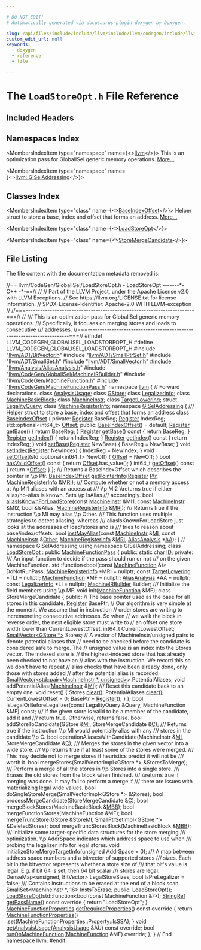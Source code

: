 ```yaml
---

# DO NOT EDIT!
# Automatically generated via docusaurus-plugin-doxygen by Doxygen.

slug: /api/files/include/include/llvm/include/llvm/codegen/include/llvm/codegen/globalisel/loadstoreopt-h
custom_edit_url: null
keywords:
  - doxygen
  - reference
  - file

---
```





# The `LoadStoreOpt.h` File Reference

<DoxygenPage pluginConfig={pluginConfig}>



## Included Headers

<IncludesList>
<IncludesListItem
  filePath="llvm/ADT/BitVector.h"
  permalink="/docs/api/files/include/include/llvm/include/llvm/adt/bitvector-h"
  isLocal="true" />
<IncludesListItem
  filePath="llvm/ADT/SmallPtrSet.h"
  permalink="/docs/api/files/include/include/llvm/include/llvm/adt/smallptrset-h"
  isLocal="true" />
<IncludesListItem
  filePath="llvm/ADT/SmallSet.h"
  permalink="/docs/api/files/include/include/llvm/include/llvm/adt/smallset-h"
  isLocal="true" />
<IncludesListItem
  filePath="llvm/ADT/SmallVector.h"
  permalink="/docs/api/files/include/include/llvm/include/llvm/adt/smallvector-h"
  isLocal="true" />
<IncludesListItem
  filePath="llvm/Analysis/AliasAnalysis.h"
  permalink="/docs/api/files/include/include/llvm/include/llvm/analysis/aliasanalysis-h"
  isLocal="true" />
<IncludesListItem
  filePath="llvm/CodeGen/GlobalISel/MachineIRBuilder.h"
  permalink="/docs/api/files/include/include/llvm/include/llvm/codegen/include/llvm/codegen/globalisel/machineirbuilder-h"
  isLocal="true" />
<IncludesListItem
  filePath="llvm/CodeGen/MachineFunction.h"
  permalink="/docs/api/files/include/include/llvm/include/llvm/codegen/machinefunction-h"
  isLocal="true" />
<IncludesListItem
  filePath="llvm/CodeGen/MachineFunctionPass.h"
  permalink="/docs/api/files/include/include/llvm/include/llvm/codegen/machinefunctionpass-h"
  isLocal="true" />
</IncludesList>

## Namespaces Index

<MembersIndex>

<MembersIndexItem
  type="namespace"
  name={<><a href="/docs/api/namespaces/llvm">llvm</a></>}>
This is an optimization pass for GlobalISel generic memory operations. <a href="/docs/api/namespaces/llvm/#details">More...</a>
</MembersIndexItem>

<MembersIndexItem
  type="namespace"
  name={<><a href="/docs/api/namespaces/llvm/giseladdressing">llvm::GISelAddressing</a></>}>
</MembersIndexItem>

</MembersIndex>

## Classes Index

<MembersIndex>

<MembersIndexItem
  type="class"
  name={<><a href="/docs/api/classes/llvm/giseladdressing/baseindexoffset">BaseIndexOffset</a></>}>
Helper struct to store a base, index and offset that forms an address. <a href="/docs/api/classes/llvm/giseladdressing/baseindexoffset/#details">More...</a>
</MembersIndexItem>

<MembersIndexItem
  type="class"
  name={<><a href="/docs/api/classes/llvm/loadstoreopt">LoadStoreOpt</a></>}>
</MembersIndexItem>

<MembersIndexItem
  type="class"
  name={<><a href="/docs/api/classes/llvm/loadstoreopt/storemergecandidate">StoreMergeCandidate</a></>}>
</MembersIndexItem>

</MembersIndex>


## File Listing

The file content with the documentation metadata removed is:

<ProgramListing>

<Link id="l00001" /><CodeLine lineNumber="1"><Highlight kind="comment">//== llvm/CodeGen/GlobalISel/LoadStoreOpt.h - LoadStoreOpt -------&#42;- C++ -&#42;-==//</Highlight><Highlight kind="normal"></Highlight></CodeLine>
<Link id="l00002" /><CodeLine lineNumber="2"><Highlight kind="normal"></Highlight><Highlight kind="comment">//</Highlight><Highlight kind="normal"></Highlight></CodeLine>
<Link id="l00003" /><CodeLine lineNumber="3"><Highlight kind="normal"></Highlight><Highlight kind="comment">// Part of the LLVM Project, under the Apache License v2.0 with LLVM Exceptions.</Highlight><Highlight kind="normal"></Highlight></CodeLine>
<Link id="l00004" /><CodeLine lineNumber="4"><Highlight kind="normal"></Highlight><Highlight kind="comment">// See https://llvm.org/LICENSE.txt for license information.</Highlight><Highlight kind="normal"></Highlight></CodeLine>
<Link id="l00005" /><CodeLine lineNumber="5"><Highlight kind="normal"></Highlight><Highlight kind="comment">// SPDX-License-Identifier: Apache-2.0 WITH LLVM-exception</Highlight><Highlight kind="normal"></Highlight></CodeLine>
<Link id="l00006" /><CodeLine lineNumber="6"><Highlight kind="normal"></Highlight><Highlight kind="comment">//</Highlight><Highlight kind="normal"></Highlight></CodeLine>
<Link id="l00007" /><CodeLine lineNumber="7"><Highlight kind="normal"></Highlight><Highlight kind="comment">//===----------------------------------------------------------------------===//</Highlight><Highlight kind="normal"></Highlight></CodeLine>
<Link id="l00008" /><CodeLine lineNumber="8"><Highlight kind="normal"></Highlight><Highlight kind="comment">//</Highlight><Highlight kind="comment"></Highlight></CodeLine>
<Link id="l00009" /><CodeLine lineNumber="9"><Highlight kind="comment">/// This is an optimization pass for GlobalISel generic memory operations.</Highlight></CodeLine>
<Link id="l00010" /><CodeLine lineNumber="10"><Highlight kind="comment">/// Specifically, it focuses on merging stores and loads to consecutive</Highlight></CodeLine>
<Link id="l00011" /><CodeLine lineNumber="11"><Highlight kind="comment">/// addresses.</Highlight><Highlight kind="normal"></Highlight></CodeLine>
<Link id="l00012" /><CodeLine lineNumber="12"><Highlight kind="normal"></Highlight><Highlight kind="comment">//===----------------------------------------------------------------------===//</Highlight><Highlight kind="normal"></Highlight></CodeLine>
<Link id="l00013" /><CodeLine lineNumber="13"><Highlight kind="normal"></Highlight></CodeLine>
<Link id="l00014" /><CodeLine lineNumber="14"><Highlight kind="normal"></Highlight><Highlight kind="preprocessor">#ifndef LLVM&#95;CODEGEN&#95;GLOBALISEL&#95;LOADSTOREOPT&#95;H</Highlight><Highlight kind="normal"></Highlight></CodeLine>
<Link id="l00015" /><CodeLine lineNumber="15"><Highlight kind="normal"></Highlight><Highlight kind="preprocessor">#define LLVM&#95;CODEGEN&#95;GLOBALISEL&#95;LOADSTOREOPT&#95;H</Highlight><Highlight kind="normal"></Highlight></CodeLine>
<Link id="l00016" /><CodeLine lineNumber="16"><Highlight kind="normal"></Highlight></CodeLine>
<Link id="l00017" /><CodeLine lineNumber="17"><Highlight kind="normal"></Highlight><Highlight kind="preprocessor">#include &quot;<a href="/docs/api/files/include/include/llvm/include/llvm/adt/bitvector-h">llvm/ADT/BitVector.h</a>&quot;</Highlight><Highlight kind="normal"></Highlight></CodeLine>
<Link id="l00018" /><CodeLine lineNumber="18"><Highlight kind="normal"></Highlight><Highlight kind="preprocessor">#include &quot;<a href="/docs/api/files/include/include/llvm/include/llvm/adt/smallptrset-h">llvm/ADT/SmallPtrSet.h</a>&quot;</Highlight><Highlight kind="normal"></Highlight></CodeLine>
<Link id="l00019" /><CodeLine lineNumber="19"><Highlight kind="normal"></Highlight><Highlight kind="preprocessor">#include &quot;<a href="/docs/api/files/include/include/llvm/include/llvm/adt/smallset-h">llvm/ADT/SmallSet.h</a>&quot;</Highlight><Highlight kind="normal"></Highlight></CodeLine>
<Link id="l00020" /><CodeLine lineNumber="20"><Highlight kind="normal"></Highlight><Highlight kind="preprocessor">#include &quot;<a href="/docs/api/files/include/include/llvm/include/llvm/adt/smallvector-h">llvm/ADT/SmallVector.h</a>&quot;</Highlight><Highlight kind="normal"></Highlight></CodeLine>
<Link id="l00021" /><CodeLine lineNumber="21"><Highlight kind="normal"></Highlight><Highlight kind="preprocessor">#include &quot;<a href="/docs/api/files/include/include/llvm/include/llvm/analysis/aliasanalysis-h">llvm/Analysis/AliasAnalysis.h</a>&quot;</Highlight><Highlight kind="normal"></Highlight></CodeLine>
<Link id="l00022" /><CodeLine lineNumber="22"><Highlight kind="normal"></Highlight><Highlight kind="preprocessor">#include &quot;<a href="/docs/api/files/include/include/llvm/include/llvm/codegen/include/llvm/codegen/globalisel/machineirbuilder-h">llvm/CodeGen/GlobalISel/MachineIRBuilder.h</a>&quot;</Highlight><Highlight kind="normal"></Highlight></CodeLine>
<Link id="l00023" /><CodeLine lineNumber="23"><Highlight kind="normal"></Highlight><Highlight kind="preprocessor">#include &quot;<a href="/docs/api/files/include/include/llvm/include/llvm/codegen/machinefunction-h">llvm/CodeGen/MachineFunction.h</a>&quot;</Highlight><Highlight kind="normal"></Highlight></CodeLine>
<Link id="l00024" /><CodeLine lineNumber="24"><Highlight kind="normal"></Highlight><Highlight kind="preprocessor">#include &quot;<a href="/docs/api/files/include/include/llvm/include/llvm/codegen/machinefunctionpass-h">llvm/CodeGen/MachineFunctionPass.h</a>&quot;</Highlight><Highlight kind="normal"></Highlight></CodeLine>
<Link id="l00025" /><CodeLine lineNumber="25"><Highlight kind="normal"></Highlight></CodeLine>
<Link id="l00026" /><CodeLine lineNumber="26"><Highlight kind="normal"></Highlight><Highlight kind="keyword">namespace </Highlight><Highlight kind="normal"><a href="/docs/api/namespaces/llvm">llvm</a> &#123;</Highlight></CodeLine>
<Link id="l00027" /><CodeLine lineNumber="27"><Highlight kind="normal"></Highlight><Highlight kind="comment">// Forward declarations.</Highlight><Highlight kind="normal"></Highlight></CodeLine>
<Link id="l00028" /><CodeLine lineNumber="28"><Highlight kind="normal"></Highlight><Highlight kind="keyword">class </Highlight><Highlight kind="normal"><a href="/docs/api/classes/llvm/analysisusage">AnalysisUsage</a>;</Highlight></CodeLine>
<Link id="l00029" /><CodeLine lineNumber="29"><Highlight kind="normal"></Highlight><Highlight kind="keyword">class </Highlight><Highlight kind="normal"><a href="/docs/api/classes/llvm/gstore">GStore</a>;</Highlight></CodeLine>
<Link id="l00030" /><CodeLine lineNumber="30"><Highlight kind="normal"></Highlight><Highlight kind="keyword">class </Highlight><Highlight kind="normal"><a href="/docs/api/classes/llvm/legalizerinfo">LegalizerInfo</a>;</Highlight></CodeLine>
<Link id="l00031" /><CodeLine lineNumber="31"><Highlight kind="normal"></Highlight><Highlight kind="keyword">class </Highlight><Highlight kind="normal"><a href="/docs/api/classes/llvm/machinebasicblock">MachineBasicBlock</a>;</Highlight></CodeLine>
<Link id="l00032" /><CodeLine lineNumber="32"><Highlight kind="normal"></Highlight><Highlight kind="keyword">class </Highlight><Highlight kind="normal"><a href="/docs/api/classes/llvm/machineinstr">MachineInstr</a>;</Highlight></CodeLine>
<Link id="l00033" /><CodeLine lineNumber="33"><Highlight kind="normal"></Highlight><Highlight kind="keyword">class </Highlight><Highlight kind="normal"><a href="/docs/api/classes/llvm/targetlowering">TargetLowering</a>;</Highlight></CodeLine>
<Link id="l00034" /><CodeLine lineNumber="34"><Highlight kind="normal"></Highlight><Highlight kind="keyword">struct </Highlight><Highlight kind="normal"><a href="/docs/api/structs/llvm/legalityquery">LegalityQuery</a>;</Highlight></CodeLine>
<Link id="l00035" /><CodeLine lineNumber="35"><Highlight kind="normal"></Highlight><Highlight kind="keyword">class </Highlight><Highlight kind="normal"><a href="/docs/api/classes/llvm/machineregisterinfo">MachineRegisterInfo</a>;</Highlight></CodeLine>
<Link id="l00036" /><CodeLine lineNumber="36" lineLink="/docs/api/namespaces/llvm/giseladdressing"><Highlight kind="normal"></Highlight><Highlight kind="keyword">namespace </Highlight><Highlight kind="normal"><a href="/docs/api/namespaces/llvm/giseladdressing">GISelAddressing</a> &#123;</Highlight><Highlight kind="comment"></Highlight></CodeLine>
<Link id="l00037" /><CodeLine lineNumber="37"><Highlight kind="comment">/// Helper struct to store a base, index and offset that forms an address</Highlight><Highlight kind="normal"></Highlight></CodeLine>
<Link id="l00038" /><CodeLine lineNumber="38" lineLink="/docs/api/classes/llvm/giseladdressing/baseindexoffset"><Highlight kind="normal"></Highlight><Highlight kind="keyword">class </Highlight><Highlight kind="normal"><a href="/docs/api/classes/llvm/giseladdressing/baseindexoffset/#a6bc0262cff009be75088f0d514094388">BaseIndexOffset</a> &#123;</Highlight></CodeLine>
<Link id="l00039" /><CodeLine lineNumber="39"><Highlight kind="normal"></Highlight><Highlight kind="keyword">private</Highlight><Highlight kind="normal">:</Highlight></CodeLine>
<Link id="l00040" /><CodeLine lineNumber="40"><Highlight kind="normal">  <a href="/docs/api/classes/llvm/register">Register</a> BaseReg;</Highlight></CodeLine>
<Link id="l00041" /><CodeLine lineNumber="41"><Highlight kind="normal">  <a href="/docs/api/classes/llvm/register">Register</a> IndexReg;</Highlight></CodeLine>
<Link id="l00042" /><CodeLine lineNumber="42"><Highlight kind="normal">  std::optional&lt;int64&#95;t&gt; <a href="/docs/api/namespaces/llvm/#a05f5b9a11bdcc5feba62899f95dcf878a3134224cba2545bc57954d3b072aebb4">Offset</a>;</Highlight></CodeLine>
<Link id="l00043" /><CodeLine lineNumber="43"><Highlight kind="normal"></Highlight></CodeLine>
<Link id="l00044" /><CodeLine lineNumber="44"><Highlight kind="normal"></Highlight><Highlight kind="keyword">public</Highlight><Highlight kind="normal">:</Highlight></CodeLine>
<Link id="l00045" /><CodeLine lineNumber="45" lineLink="/docs/api/classes/llvm/giseladdressing/baseindexoffset/#a6bc0262cff009be75088f0d514094388"><Highlight kind="normal">  <a href="/docs/api/classes/llvm/giseladdressing/baseindexoffset/#a6bc0262cff009be75088f0d514094388">BaseIndexOffset</a>() = </Highlight><Highlight kind="keywordflow">default</Highlight><Highlight kind="normal">;</Highlight></CodeLine>
<Link id="l00046" /><CodeLine lineNumber="46" lineLink="/docs/api/classes/llvm/giseladdressing/baseindexoffset/#af61eff214606db73b6d5c03e9be2e750"><Highlight kind="normal">  <a href="/docs/api/classes/llvm/register">Register</a> <a href="/docs/api/classes/llvm/giseladdressing/baseindexoffset/#af61eff214606db73b6d5c03e9be2e750">getBase</a>() &#123; </Highlight><Highlight kind="keywordflow">return</Highlight><Highlight kind="normal"> BaseReg; &#125;</Highlight></CodeLine>
<Link id="l00047" /><CodeLine lineNumber="47" lineLink="/docs/api/classes/llvm/giseladdressing/baseindexoffset/#a6732b3f8d40f0d2c30b2c3c22c0a397b"><Highlight kind="normal">  <a href="/docs/api/classes/llvm/register">Register</a> <a href="/docs/api/classes/llvm/giseladdressing/baseindexoffset/#a6732b3f8d40f0d2c30b2c3c22c0a397b">getBase</a>()</Highlight><Highlight kind="keyword"> const </Highlight><Highlight kind="normal">&#123; </Highlight><Highlight kind="keywordflow">return</Highlight><Highlight kind="normal"> BaseReg; &#125;</Highlight></CodeLine>
<Link id="l00048" /><CodeLine lineNumber="48" lineLink="/docs/api/classes/llvm/giseladdressing/baseindexoffset/#a50e98ca1c05f43ec792d90b085ce63c6"><Highlight kind="normal">  <a href="/docs/api/classes/llvm/register">Register</a> <a href="/docs/api/classes/llvm/giseladdressing/baseindexoffset/#a50e98ca1c05f43ec792d90b085ce63c6">getIndex</a>() &#123; </Highlight><Highlight kind="keywordflow">return</Highlight><Highlight kind="normal"> IndexReg; &#125;</Highlight></CodeLine>
<Link id="l00049" /><CodeLine lineNumber="49" lineLink="/docs/api/classes/llvm/giseladdressing/baseindexoffset/#a1db34dad57286e0d2985946dd11f0ca4"><Highlight kind="normal">  <a href="/docs/api/classes/llvm/register">Register</a> <a href="/docs/api/classes/llvm/giseladdressing/baseindexoffset/#a1db34dad57286e0d2985946dd11f0ca4">getIndex</a>()</Highlight><Highlight kind="keyword"> const </Highlight><Highlight kind="normal">&#123; </Highlight><Highlight kind="keywordflow">return</Highlight><Highlight kind="normal"> IndexReg; &#125;</Highlight></CodeLine>
<Link id="l00050" /><CodeLine lineNumber="50" lineLink="/docs/api/classes/llvm/giseladdressing/baseindexoffset/#ac0c800ed83d3dec853d2876d6678d294"><Highlight kind="normal">  </Highlight><Highlight kind="keywordtype">void</Highlight><Highlight kind="normal"> <a href="/docs/api/classes/llvm/giseladdressing/baseindexoffset/#ac0c800ed83d3dec853d2876d6678d294">setBase</a>(<a href="/docs/api/classes/llvm/register">Register</a> NewBase) &#123; BaseReg = NewBase; &#125;</Highlight></CodeLine>
<Link id="l00051" /><CodeLine lineNumber="51" lineLink="/docs/api/classes/llvm/giseladdressing/baseindexoffset/#ab9860ea0c1394b2a87b36a5e1823f4bb"><Highlight kind="normal">  </Highlight><Highlight kind="keywordtype">void</Highlight><Highlight kind="normal"> <a href="/docs/api/classes/llvm/giseladdressing/baseindexoffset/#ab9860ea0c1394b2a87b36a5e1823f4bb">setIndex</a>(<a href="/docs/api/classes/llvm/register">Register</a> NewIndex) &#123; IndexReg = NewIndex; &#125;</Highlight></CodeLine>
<Link id="l00052" /><CodeLine lineNumber="52" lineLink="/docs/api/classes/llvm/giseladdressing/baseindexoffset/#a3405081dde6b74b62c0795b3116cfe9a"><Highlight kind="normal">  </Highlight><Highlight kind="keywordtype">void</Highlight><Highlight kind="normal"> <a href="/docs/api/classes/llvm/giseladdressing/baseindexoffset/#a3405081dde6b74b62c0795b3116cfe9a">setOffset</a>(std::optional&lt;int64&#95;t&gt; NewOff) &#123; <a href="/docs/api/namespaces/llvm/#a05f5b9a11bdcc5feba62899f95dcf878a3134224cba2545bc57954d3b072aebb4">Offset</a> = NewOff; &#125;</Highlight></CodeLine>
<Link id="l00053" /><CodeLine lineNumber="53" lineLink="/docs/api/classes/llvm/giseladdressing/baseindexoffset/#a6c7f38bee5f76ce7c8fb90a7d6659d59"><Highlight kind="normal">  </Highlight><Highlight kind="keywordtype">bool</Highlight><Highlight kind="normal"> <a href="/docs/api/classes/llvm/giseladdressing/baseindexoffset/#a6c7f38bee5f76ce7c8fb90a7d6659d59">hasValidOffset</a>()</Highlight><Highlight kind="keyword"> const </Highlight><Highlight kind="normal">&#123; </Highlight><Highlight kind="keywordflow">return</Highlight><Highlight kind="normal"> <a href="/docs/api/namespaces/llvm/#a05f5b9a11bdcc5feba62899f95dcf878a3134224cba2545bc57954d3b072aebb4">Offset</a>.has&#95;value(); &#125;</Highlight></CodeLine>
<Link id="l00054" /><CodeLine lineNumber="54" lineLink="/docs/api/classes/llvm/giseladdressing/baseindexoffset/#a61f4a95479144a8c07ef64de09b7d17c"><Highlight kind="normal">  int64&#95;t <a href="/docs/api/classes/llvm/giseladdressing/baseindexoffset/#a61f4a95479144a8c07ef64de09b7d17c">getOffset</a>()</Highlight><Highlight kind="keyword"> const </Highlight><Highlight kind="normal">&#123; </Highlight><Highlight kind="keywordflow">return</Highlight><Highlight kind="normal"> &#42;<a href="/docs/api/namespaces/llvm/#a05f5b9a11bdcc5feba62899f95dcf878a3134224cba2545bc57954d3b072aebb4">Offset</a>; &#125;</Highlight></CodeLine>
<Link id="l00055" /><CodeLine lineNumber="55"><Highlight kind="normal">&#125;;</Highlight></CodeLine>
<Link id="l00056" /><CodeLine lineNumber="56"><Highlight kind="normal"></Highlight><Highlight kind="comment"></Highlight></CodeLine>
<Link id="l00057" /><CodeLine lineNumber="57"><Highlight kind="comment">/// Returns a BaseIndexOffset which describes the pointer in \\p Ptr.</Highlight><Highlight kind="normal"></Highlight></CodeLine>
<Link id="l00058" /><CodeLine lineNumber="58"><Highlight kind="normal"><a href="/docs/api/classes/llvm/giseladdressing/baseindexoffset">BaseIndexOffset</a> <a href="/docs/api/namespaces/llvm/giseladdressing/#aca3c98c681ca19d313bad9784ff73852">getPointerInfo</a>(<a href="/docs/api/classes/llvm/register">Register</a> <a href="/docs/api/files/lib/lib/analysis/targetlibraryinfo-cpp/#aca185e6d0e9f423dbb24440206454872a11dbf501abf829b3ab7049c2d3a8a053">Ptr</a>, <a href="/docs/api/classes/llvm/machineregisterinfo">MachineRegisterInfo</a> &amp;<a href="/docs/api/files/lib/lib/target/lib/target/aarch64/aarch64advsimdscalarpass-cpp/#aacd2ab195054a3e6a74bfbb9d5d571c8">MRI</a>);</Highlight></CodeLine>
<Link id="l00059" /><CodeLine lineNumber="59"><Highlight kind="normal"></Highlight><Highlight kind="comment"></Highlight></CodeLine>
<Link id="l00060" /><CodeLine lineNumber="60"><Highlight kind="comment">/// Compute whether or not a memory access at \\p MI1 aliases with an access at</Highlight></CodeLine>
<Link id="l00061" /><CodeLine lineNumber="61"><Highlight kind="comment">/// \\p MI2 \\returns true if either alias/no-alias is known. Sets \\p IsAlias</Highlight></CodeLine>
<Link id="l00062" /><CodeLine lineNumber="62"><Highlight kind="comment">/// accordingly.</Highlight><Highlight kind="normal"></Highlight></CodeLine>
<Link id="l00063" /><CodeLine lineNumber="63"><Highlight kind="normal"></Highlight><Highlight kind="keywordtype">bool</Highlight><Highlight kind="normal"> <a href="/docs/api/namespaces/llvm/giseladdressing/#a140cb977d5598588fb9e0079cd1aabf9">aliasIsKnownForLoadStore</a>(</Highlight><Highlight kind="keyword">const</Highlight><Highlight kind="normal"> <a href="/docs/api/classes/llvm/machineinstr">MachineInstr</a> &amp;MI1, </Highlight><Highlight kind="keyword">const</Highlight><Highlight kind="normal"> <a href="/docs/api/classes/llvm/machineinstr">MachineInstr</a> &amp;MI2,</Highlight></CodeLine>
<Link id="l00064" /><CodeLine lineNumber="64"><Highlight kind="normal">                              </Highlight><Highlight kind="keywordtype">bool</Highlight><Highlight kind="normal"> &amp;IsAlias, <a href="/docs/api/classes/llvm/machineregisterinfo">MachineRegisterInfo</a> &amp;<a href="/docs/api/files/lib/lib/target/lib/target/aarch64/aarch64advsimdscalarpass-cpp/#aacd2ab195054a3e6a74bfbb9d5d571c8">MRI</a>);</Highlight></CodeLine>
<Link id="l00065" /><CodeLine lineNumber="65"><Highlight kind="normal"></Highlight><Highlight kind="comment"></Highlight></CodeLine>
<Link id="l00066" /><CodeLine lineNumber="66"><Highlight kind="comment">/// Returns true if the instruction \\p MI may alias \\p Other.</Highlight></CodeLine>
<Link id="l00067" /><CodeLine lineNumber="67"><Highlight kind="comment">/// This function uses multiple strategies to detect aliasing, whereas</Highlight></CodeLine>
<Link id="l00068" /><CodeLine lineNumber="68"><Highlight kind="comment">/// aliasIsKnownForLoadStore just looks at the addresses of load/stores and is</Highlight></CodeLine>
<Link id="l00069" /><CodeLine lineNumber="69"><Highlight kind="comment">/// tries to reason about base/index/offsets.</Highlight><Highlight kind="normal"></Highlight></CodeLine>
<Link id="l00070" /><CodeLine lineNumber="70"><Highlight kind="normal"></Highlight><Highlight kind="keywordtype">bool</Highlight><Highlight kind="normal"> <a href="/docs/api/namespaces/llvm/giseladdressing/#ada859501cbde2153a4e7fd7a19a7f682">instMayAlias</a>(</Highlight><Highlight kind="keyword">const</Highlight><Highlight kind="normal"> <a href="/docs/api/classes/llvm/machineinstr">MachineInstr</a> &amp;<a href="/docs/api/files/lib/lib/codegen/lib/codegen/globalisel/irtranslator-cpp/#abe44dfdea65b4f7e11e0a608ab708b76">MI</a>, </Highlight><Highlight kind="keyword">const</Highlight><Highlight kind="normal"> <a href="/docs/api/classes/llvm/machineinstr">MachineInstr</a> &amp;<a href="/docs/api/namespaces/llvm/#a9eb4f5b98b70ee4fab9614ed58282c1fa6311ae17c1ee52b36e68aaf4ad066387">Other</a>,</Highlight></CodeLine>
<Link id="l00071" /><CodeLine lineNumber="71"><Highlight kind="normal">                  <a href="/docs/api/classes/llvm/machineregisterinfo">MachineRegisterInfo</a> &amp;<a href="/docs/api/files/lib/lib/target/lib/target/aarch64/aarch64advsimdscalarpass-cpp/#aacd2ab195054a3e6a74bfbb9d5d571c8">MRI</a>, <a href="/docs/api/namespaces/llvm/#ae457f1cf451ed893666c4a384e58f8e5">AliasAnalysis</a> &#42;<a href="/docs/api/namespaces/llvm/aa">AA</a>);</Highlight></CodeLine>
<Link id="l00072" /><CodeLine lineNumber="72"><Highlight kind="normal">&#125; </Highlight><Highlight kind="comment">// namespace GISelAddressing</Highlight><Highlight kind="normal"></Highlight></CodeLine>
<Link id="l00073" /><CodeLine lineNumber="73"><Highlight kind="normal"></Highlight></CodeLine>
<Link id="l00074" /><CodeLine lineNumber="74"><Highlight kind="normal"></Highlight><Highlight kind="keyword">using namespace </Highlight><Highlight kind="normal">GISelAddressing;</Highlight></CodeLine>
<Link id="l00075" /><CodeLine lineNumber="75"><Highlight kind="normal"></Highlight></CodeLine>
<Link id="l00076" /><CodeLine lineNumber="76" lineLink="/docs/api/classes/llvm/loadstoreopt"><Highlight kind="normal"></Highlight><Highlight kind="keyword">class </Highlight><Highlight kind="normal"><a href="/docs/api/classes/llvm/loadstoreopt/#a7ae5b3f0f09b54338a470c68e36e5322">LoadStoreOpt</a> : </Highlight><Highlight kind="keyword">public</Highlight><Highlight kind="normal"> <a href="/docs/api/classes/llvm/machinefunctionpass/#a29c81d2386f4a727c6d33413807530c8">MachineFunctionPass</a> &#123;</Highlight></CodeLine>
<Link id="l00077" /><CodeLine lineNumber="77"><Highlight kind="normal"></Highlight><Highlight kind="keyword">public</Highlight><Highlight kind="normal">:</Highlight></CodeLine>
<Link id="l00078" /><CodeLine lineNumber="78" lineLink="/docs/api/classes/llvm/loadstoreopt/#a10b1fad0bdf2c2c087cf4d1667af5de7"><Highlight kind="normal">  </Highlight><Highlight kind="keyword">static</Highlight><Highlight kind="normal"> </Highlight><Highlight kind="keywordtype">char</Highlight><Highlight kind="normal"> <a href="/docs/api/classes/llvm/loadstoreopt/#a10b1fad0bdf2c2c087cf4d1667af5de7">ID</a>;</Highlight></CodeLine>
<Link id="l00079" /><CodeLine lineNumber="79"><Highlight kind="normal"></Highlight></CodeLine>
<Link id="l00080" /><CodeLine lineNumber="80"><Highlight kind="normal"></Highlight><Highlight kind="keyword">private</Highlight><Highlight kind="normal">:</Highlight><Highlight kind="comment"></Highlight></CodeLine>
<Link id="l00081" /><CodeLine lineNumber="81"><Highlight kind="comment">  /// An input function to decide if the pass should run or not</Highlight></CodeLine>
<Link id="l00082" /><CodeLine lineNumber="82"><Highlight kind="comment">  /// on the given MachineFunction.</Highlight><Highlight kind="normal"></Highlight></CodeLine>
<Link id="l00083" /><CodeLine lineNumber="83"><Highlight kind="normal">  std::function&lt;bool(</Highlight><Highlight kind="keyword">const</Highlight><Highlight kind="normal"> <a href="/docs/api/classes/llvm/machinefunction">MachineFunction</a> &amp;)&gt; DoNotRunPass;</Highlight></CodeLine>
<Link id="l00084" /><CodeLine lineNumber="84"><Highlight kind="normal"></Highlight></CodeLine>
<Link id="l00085" /><CodeLine lineNumber="85"><Highlight kind="normal">  <a href="/docs/api/classes/llvm/machineregisterinfo">MachineRegisterInfo</a> &#42;MRI = </Highlight><Highlight kind="keyword">nullptr</Highlight><Highlight kind="normal">;</Highlight></CodeLine>
<Link id="l00086" /><CodeLine lineNumber="86"><Highlight kind="normal">  </Highlight><Highlight kind="keyword">const</Highlight><Highlight kind="normal"> <a href="/docs/api/classes/llvm/targetlowering">TargetLowering</a> &#42;TLI = </Highlight><Highlight kind="keyword">nullptr</Highlight><Highlight kind="normal">;</Highlight></CodeLine>
<Link id="l00087" /><CodeLine lineNumber="87"><Highlight kind="normal">  <a href="/docs/api/classes/llvm/machinefunction">MachineFunction</a> &#42;MF = </Highlight><Highlight kind="keyword">nullptr</Highlight><Highlight kind="normal">;</Highlight></CodeLine>
<Link id="l00088" /><CodeLine lineNumber="88"><Highlight kind="normal">  <a href="/docs/api/namespaces/llvm/#ae457f1cf451ed893666c4a384e58f8e5">AliasAnalysis</a> &#42;AA = </Highlight><Highlight kind="keyword">nullptr</Highlight><Highlight kind="normal">;</Highlight></CodeLine>
<Link id="l00089" /><CodeLine lineNumber="89"><Highlight kind="normal">  </Highlight><Highlight kind="keyword">const</Highlight><Highlight kind="normal"> <a href="/docs/api/classes/llvm/legalizerinfo">LegalizerInfo</a> &#42;LI = </Highlight><Highlight kind="keyword">nullptr</Highlight><Highlight kind="normal">;</Highlight></CodeLine>
<Link id="l00090" /><CodeLine lineNumber="90"><Highlight kind="normal"></Highlight></CodeLine>
<Link id="l00091" /><CodeLine lineNumber="91"><Highlight kind="normal">  <a href="/docs/api/classes/llvm/machineirbuilder">MachineIRBuilder</a> Builder;</Highlight></CodeLine>
<Link id="l00092" /><CodeLine lineNumber="92"><Highlight kind="normal"></Highlight><Highlight kind="comment"></Highlight></CodeLine>
<Link id="l00093" /><CodeLine lineNumber="93"><Highlight kind="comment">  /// Initialize the field members using \\p MF.</Highlight><Highlight kind="normal"></Highlight></CodeLine>
<Link id="l00094" /><CodeLine lineNumber="94"><Highlight kind="normal">  </Highlight><Highlight kind="keywordtype">void</Highlight><Highlight kind="normal"> init(<a href="/docs/api/classes/llvm/machinefunction">MachineFunction</a> &amp;MF);</Highlight></CodeLine>
<Link id="l00095" /><CodeLine lineNumber="95"><Highlight kind="normal"></Highlight></CodeLine>
<Link id="l00096" /><CodeLine lineNumber="96"><Highlight kind="normal">  </Highlight><Highlight kind="keyword">class </Highlight><Highlight kind="normal">StoreMergeCandidate &#123;</Highlight></CodeLine>
<Link id="l00097" /><CodeLine lineNumber="97"><Highlight kind="normal">  </Highlight><Highlight kind="keyword">public</Highlight><Highlight kind="normal">:</Highlight></CodeLine>
<Link id="l00098" /><CodeLine lineNumber="98"><Highlight kind="normal">    </Highlight><Highlight kind="comment">// The base pointer used as the base for all stores in this candidate.</Highlight><Highlight kind="normal"></Highlight></CodeLine>
<Link id="l00099" /><CodeLine lineNumber="99"><Highlight kind="normal">    <a href="/docs/api/classes/llvm/register">Register</a> BasePtr;</Highlight></CodeLine>
<Link id="l00100" /><CodeLine lineNumber="100"><Highlight kind="normal">    </Highlight><Highlight kind="comment">// Our algorithm is very simple at the moment. We assume that in instruction</Highlight><Highlight kind="normal"></Highlight></CodeLine>
<Link id="l00101" /><CodeLine lineNumber="101"><Highlight kind="normal">    </Highlight><Highlight kind="comment">// order stores are writing to incremeneting consecutive addresses. So when</Highlight><Highlight kind="normal"></Highlight></CodeLine>
<Link id="l00102" /><CodeLine lineNumber="102"><Highlight kind="normal">    </Highlight><Highlight kind="comment">// we walk the block in reverse order, the next eligible store must write to</Highlight><Highlight kind="normal"></Highlight></CodeLine>
<Link id="l00103" /><CodeLine lineNumber="103"><Highlight kind="normal">    </Highlight><Highlight kind="comment">// an offset one store width lower than CurrentLowestOffset.</Highlight><Highlight kind="normal"></Highlight></CodeLine>
<Link id="l00104" /><CodeLine lineNumber="104"><Highlight kind="normal">    int64&#95;t CurrentLowestOffset;</Highlight></CodeLine>
<Link id="l00105" /><CodeLine lineNumber="105"><Highlight kind="normal">    <a href="/docs/api/classes/llvm/smallvector">SmallVector&lt;GStore &#42;&gt;</a> Stores;</Highlight></CodeLine>
<Link id="l00106" /><CodeLine lineNumber="106"><Highlight kind="normal">    </Highlight><Highlight kind="comment">// A vector of MachineInstr/unsigned pairs to denote potential aliases that</Highlight><Highlight kind="normal"></Highlight></CodeLine>
<Link id="l00107" /><CodeLine lineNumber="107"><Highlight kind="normal">    </Highlight><Highlight kind="comment">// need to be checked before the candidate is considered safe to merge. The</Highlight><Highlight kind="normal"></Highlight></CodeLine>
<Link id="l00108" /><CodeLine lineNumber="108"><Highlight kind="normal">    </Highlight><Highlight kind="comment">// unsigned value is an index into the Stores vector. The indexed store is</Highlight><Highlight kind="normal"></Highlight></CodeLine>
<Link id="l00109" /><CodeLine lineNumber="109"><Highlight kind="normal">    </Highlight><Highlight kind="comment">// the highest-indexed store that has already been checked to not have an</Highlight><Highlight kind="normal"></Highlight></CodeLine>
<Link id="l00110" /><CodeLine lineNumber="110"><Highlight kind="normal">    </Highlight><Highlight kind="comment">// alias with the instruction. We record this so we don&#39;t have to repeat</Highlight><Highlight kind="normal"></Highlight></CodeLine>
<Link id="l00111" /><CodeLine lineNumber="111"><Highlight kind="normal">    </Highlight><Highlight kind="comment">// alias checks that have been already done, only those with stores added</Highlight><Highlight kind="normal"></Highlight></CodeLine>
<Link id="l00112" /><CodeLine lineNumber="112"><Highlight kind="normal">    </Highlight><Highlight kind="comment">// after the potential alias is recorded.</Highlight><Highlight kind="normal"></Highlight></CodeLine>
<Link id="l00113" /><CodeLine lineNumber="113"><Highlight kind="normal">    <a href="/docs/api/classes/llvm/smallvector">SmallVector&lt;std::pair&lt;MachineInstr &#42;, unsigned&gt;</a>&gt; PotentialAliases;</Highlight></CodeLine>
<Link id="l00114" /><CodeLine lineNumber="114"><Highlight kind="normal"></Highlight></CodeLine>
<Link id="l00115" /><CodeLine lineNumber="115"><Highlight kind="normal">    </Highlight><Highlight kind="keywordtype">void</Highlight><Highlight kind="normal"> addPotentialAlias(<a href="/docs/api/classes/llvm/machineinstr">MachineInstr</a> &amp;<a href="/docs/api/files/lib/lib/codegen/lib/codegen/globalisel/irtranslator-cpp/#abe44dfdea65b4f7e11e0a608ab708b76">MI</a>);</Highlight></CodeLine>
<Link id="l00116" /><CodeLine lineNumber="116"><Highlight kind="normal"></Highlight><Highlight kind="comment"></Highlight></CodeLine>
<Link id="l00117" /><CodeLine lineNumber="117"><Highlight kind="comment">    /// Reset this candidate back to an empty one.</Highlight><Highlight kind="normal"></Highlight></CodeLine>
<Link id="l00118" /><CodeLine lineNumber="118"><Highlight kind="normal">    </Highlight><Highlight kind="keywordtype">void</Highlight><Highlight kind="normal"> reset() &#123;</Highlight></CodeLine>
<Link id="l00119" /><CodeLine lineNumber="119"><Highlight kind="normal">      Stores.<a href="/docs/api/classes/llvm/smallvectorimpl/#aac0ea55010b7b1a301e65a0baea057aa">clear</a>();</Highlight></CodeLine>
<Link id="l00120" /><CodeLine lineNumber="120"><Highlight kind="normal">      PotentialAliases.<a href="/docs/api/classes/llvm/smallvectorimpl/#aac0ea55010b7b1a301e65a0baea057aa">clear</a>();</Highlight></CodeLine>
<Link id="l00121" /><CodeLine lineNumber="121"><Highlight kind="normal">      CurrentLowestOffset = 0;</Highlight></CodeLine>
<Link id="l00122" /><CodeLine lineNumber="122"><Highlight kind="normal">      BasePtr = <a href="/docs/api/files/lib/lib/transforms/lib/transforms/utils/mem2reg-cpp/#a6fde3eb6ca09ddf2fd76432176d817bb">Register</a>();</Highlight></CodeLine>
<Link id="l00123" /><CodeLine lineNumber="123"><Highlight kind="normal">    &#125;</Highlight></CodeLine>
<Link id="l00124" /><CodeLine lineNumber="124"><Highlight kind="normal">  &#125;;</Highlight></CodeLine>
<Link id="l00125" /><CodeLine lineNumber="125"><Highlight kind="normal"></Highlight></CodeLine>
<Link id="l00126" /><CodeLine lineNumber="126"><Highlight kind="normal">  </Highlight><Highlight kind="keywordtype">bool</Highlight><Highlight kind="normal"> isLegalOrBeforeLegalizer(</Highlight><Highlight kind="keyword">const</Highlight><Highlight kind="normal"> LegalityQuery &amp;Query,</Highlight></CodeLine>
<Link id="l00127" /><CodeLine lineNumber="127"><Highlight kind="normal">                                MachineFunction &amp;MF) </Highlight><Highlight kind="keyword">const</Highlight><Highlight kind="normal">;</Highlight><Highlight kind="comment"></Highlight></CodeLine>
<Link id="l00128" /><CodeLine lineNumber="128"><Highlight kind="comment">  /// If the given store is valid to be a member of the candidate, add it and</Highlight></CodeLine>
<Link id="l00129" /><CodeLine lineNumber="129"><Highlight kind="comment">  /// return true. Otherwise, returns false.</Highlight><Highlight kind="normal"></Highlight></CodeLine>
<Link id="l00130" /><CodeLine lineNumber="130"><Highlight kind="normal">  </Highlight><Highlight kind="keywordtype">bool</Highlight><Highlight kind="normal"> addStoreToCandidate(GStore &amp;<a href="/docs/api/files/lib/lib/codegen/lib/codegen/globalisel/irtranslator-cpp/#abe44dfdea65b4f7e11e0a608ab708b76">MI</a>, StoreMergeCandidate &amp;<a href="/docs/api/files/lib/lib/ir/builtingcs-cpp/#a1960c14773241d6a238d2db593abe552">C</a>);</Highlight><Highlight kind="comment"></Highlight></CodeLine>
<Link id="l00131" /><CodeLine lineNumber="131"><Highlight kind="comment">  /// Returns true if the instruction \\p MI would potentially alias with any</Highlight></CodeLine>
<Link id="l00132" /><CodeLine lineNumber="132"><Highlight kind="comment">  /// stores in the candidate \\p C.</Highlight><Highlight kind="normal"></Highlight></CodeLine>
<Link id="l00133" /><CodeLine lineNumber="133"><Highlight kind="normal">  </Highlight><Highlight kind="keywordtype">bool</Highlight><Highlight kind="normal"> operationAliasesWithCandidate(MachineInstr &amp;<a href="/docs/api/files/lib/lib/codegen/lib/codegen/globalisel/irtranslator-cpp/#abe44dfdea65b4f7e11e0a608ab708b76">MI</a>, StoreMergeCandidate &amp;<a href="/docs/api/files/lib/lib/ir/builtingcs-cpp/#a1960c14773241d6a238d2db593abe552">C</a>);</Highlight><Highlight kind="comment"></Highlight></CodeLine>
<Link id="l00134" /><CodeLine lineNumber="134"><Highlight kind="comment">  /// Merges the stores in the given vector into a wide store.</Highlight></CodeLine>
<Link id="l00135" /><CodeLine lineNumber="135"><Highlight kind="comment">  /// \\p returns true if at least some of the stores were merged.</Highlight></CodeLine>
<Link id="l00136" /><CodeLine lineNumber="136"><Highlight kind="comment">  /// This may decide not to merge stores if heuristics predict it will not be</Highlight></CodeLine>
<Link id="l00137" /><CodeLine lineNumber="137"><Highlight kind="comment">  /// worth it.</Highlight><Highlight kind="normal"></Highlight></CodeLine>
<Link id="l00138" /><CodeLine lineNumber="138"><Highlight kind="normal">  </Highlight><Highlight kind="keywordtype">bool</Highlight><Highlight kind="normal"> mergeStores(SmallVectorImpl&lt;GStore &#42;&gt; &amp;StoresToMerge);</Highlight><Highlight kind="comment"></Highlight></CodeLine>
<Link id="l00139" /><CodeLine lineNumber="139"><Highlight kind="comment">  /// Perform a merge of all the stores in \\p Stores into a single store.</Highlight></CodeLine>
<Link id="l00140" /><CodeLine lineNumber="140"><Highlight kind="comment">  /// Erases the old stores from the block when finished.</Highlight></CodeLine>
<Link id="l00141" /><CodeLine lineNumber="141"><Highlight kind="comment">  /// \\returns true if merging was done. It may fail to perform a merge if</Highlight></CodeLine>
<Link id="l00142" /><CodeLine lineNumber="142"><Highlight kind="comment">  /// there are issues with materializing legal wide values.</Highlight><Highlight kind="normal"></Highlight></CodeLine>
<Link id="l00143" /><CodeLine lineNumber="143"><Highlight kind="normal">  </Highlight><Highlight kind="keywordtype">bool</Highlight><Highlight kind="normal"> doSingleStoreMerge(SmallVectorImpl&lt;GStore &#42;&gt; &amp;Stores);</Highlight></CodeLine>
<Link id="l00144" /><CodeLine lineNumber="144"><Highlight kind="normal">  </Highlight><Highlight kind="keywordtype">bool</Highlight><Highlight kind="normal"> processMergeCandidate(StoreMergeCandidate &amp;<a href="/docs/api/files/lib/lib/ir/builtingcs-cpp/#a1960c14773241d6a238d2db593abe552">C</a>);</Highlight></CodeLine>
<Link id="l00145" /><CodeLine lineNumber="145"><Highlight kind="normal">  </Highlight><Highlight kind="keywordtype">bool</Highlight><Highlight kind="normal"> mergeBlockStores(MachineBasicBlock &amp;<a href="/docs/api/files/lib/lib/target/lib/target/arm/armslshardening-cpp/#a5958512eae2979bd2eb383977996a600">MBB</a>);</Highlight></CodeLine>
<Link id="l00146" /><CodeLine lineNumber="146"><Highlight kind="normal">  </Highlight><Highlight kind="keywordtype">bool</Highlight><Highlight kind="normal"> mergeFunctionStores(MachineFunction &amp;MF);</Highlight></CodeLine>
<Link id="l00147" /><CodeLine lineNumber="147"><Highlight kind="normal"></Highlight></CodeLine>
<Link id="l00148" /><CodeLine lineNumber="148"><Highlight kind="normal">  </Highlight><Highlight kind="keywordtype">bool</Highlight><Highlight kind="normal"> mergeTruncStore(GStore &amp;StoreMI,</Highlight></CodeLine>
<Link id="l00149" /><CodeLine lineNumber="149"><Highlight kind="normal">                       SmallPtrSetImpl&lt;GStore &#42;&gt; &amp;DeletedStores);</Highlight></CodeLine>
<Link id="l00150" /><CodeLine lineNumber="150"><Highlight kind="normal">  </Highlight><Highlight kind="keywordtype">bool</Highlight><Highlight kind="normal"> mergeTruncStoresBlock(MachineBasicBlock &amp;<a href="/docs/api/files/lib/lib/target/lib/target/arm/armslshardening-cpp/#a5958512eae2979bd2eb383977996a600">MBB</a>);</Highlight></CodeLine>
<Link id="l00151" /><CodeLine lineNumber="151"><Highlight kind="normal"></Highlight><Highlight kind="comment"></Highlight></CodeLine>
<Link id="l00152" /><CodeLine lineNumber="152"><Highlight kind="comment">  /// Initialize some target-specific data structures for the store merging</Highlight></CodeLine>
<Link id="l00153" /><CodeLine lineNumber="153"><Highlight kind="comment">  /// optimization. \\p AddrSpace indicates which address space to use when</Highlight></CodeLine>
<Link id="l00154" /><CodeLine lineNumber="154"><Highlight kind="comment">  /// probing the legalizer info for legal stores.</Highlight><Highlight kind="normal"></Highlight></CodeLine>
<Link id="l00155" /><CodeLine lineNumber="155"><Highlight kind="normal">  </Highlight><Highlight kind="keywordtype">void</Highlight><Highlight kind="normal"> initializeStoreMergeTargetInfo(</Highlight><Highlight kind="keywordtype">unsigned</Highlight><Highlight kind="normal"> AddrSpace = 0);</Highlight><Highlight kind="comment"></Highlight></CodeLine>
<Link id="l00156" /><CodeLine lineNumber="156"><Highlight kind="comment">  /// A map between address space numbers and a bitvector of supported stores</Highlight></CodeLine>
<Link id="l00157" /><CodeLine lineNumber="157"><Highlight kind="comment">  /// sizes. Each bit in the bitvector represents whether a store size of</Highlight></CodeLine>
<Link id="l00158" /><CodeLine lineNumber="158"><Highlight kind="comment">  /// that bit&#39;s value is legal. E.g. if bit 64 is set, then 64 bit scalar</Highlight></CodeLine>
<Link id="l00159" /><CodeLine lineNumber="159"><Highlight kind="comment">  /// stores are legal.</Highlight><Highlight kind="normal"></Highlight></CodeLine>
<Link id="l00160" /><CodeLine lineNumber="160"><Highlight kind="normal">  DenseMap&lt;unsigned, BitVector&gt; LegalStoreSizes;</Highlight></CodeLine>
<Link id="l00161" /><CodeLine lineNumber="161"><Highlight kind="normal">  </Highlight><Highlight kind="keywordtype">bool</Highlight><Highlight kind="normal"> IsPreLegalizer = </Highlight><Highlight kind="keyword">false</Highlight><Highlight kind="normal">;</Highlight><Highlight kind="comment"></Highlight></CodeLine>
<Link id="l00162" /><CodeLine lineNumber="162"><Highlight kind="comment">  /// Contains instructions to be erased at the end of a block scan.</Highlight><Highlight kind="normal"></Highlight></CodeLine>
<Link id="l00163" /><CodeLine lineNumber="163"><Highlight kind="normal">  SmallSet&lt;MachineInstr &#42;, 16&gt; InstsToErase;</Highlight></CodeLine>
<Link id="l00164" /><CodeLine lineNumber="164"><Highlight kind="normal"></Highlight></CodeLine>
<Link id="l00165" /><CodeLine lineNumber="165"><Highlight kind="normal"></Highlight><Highlight kind="keyword">public</Highlight><Highlight kind="normal">:</Highlight></CodeLine>
<Link id="l00166" /><CodeLine lineNumber="166"><Highlight kind="normal">  <a href="/docs/api/classes/llvm/loadstoreopt/#a7ae5b3f0f09b54338a470c68e36e5322">LoadStoreOpt</a>();</Highlight></CodeLine>
<Link id="l00167" /><CodeLine lineNumber="167"><Highlight kind="normal">  <a href="/docs/api/classes/llvm/loadstoreopt/#a7ae5b3f0f09b54338a470c68e36e5322">LoadStoreOpt</a>(std::function&lt;</Highlight><Highlight kind="keywordtype">bool</Highlight><Highlight kind="normal">(</Highlight><Highlight kind="keyword">const</Highlight><Highlight kind="normal"> MachineFunction &amp;)&gt;);</Highlight></CodeLine>
<Link id="l00168" /><CodeLine lineNumber="168"><Highlight kind="normal"></Highlight></CodeLine>
<Link id="l00169" /><CodeLine lineNumber="169" lineLink="/docs/api/classes/llvm/loadstoreopt/#ad6195b4c001784bdf265d9d4c1af9d61"><Highlight kind="normal">  <a href="/docs/api/classes/llvm/stringref">StringRef</a> <a href="/docs/api/classes/llvm/loadstoreopt/#ad6195b4c001784bdf265d9d4c1af9d61">getPassName</a>()</Highlight><Highlight kind="keyword"> const override </Highlight><Highlight kind="normal">&#123; </Highlight><Highlight kind="keywordflow">return</Highlight><Highlight kind="normal"> </Highlight><Highlight kind="stringliteral">&quot;LoadStoreOpt&quot;</Highlight><Highlight kind="normal">; &#125;</Highlight></CodeLine>
<Link id="l00170" /><CodeLine lineNumber="170"><Highlight kind="normal"></Highlight></CodeLine>
<Link id="l00171" /><CodeLine lineNumber="171" lineLink="/docs/api/classes/llvm/loadstoreopt/#a78d104dee4d5b8643256ca1e9713df46"><Highlight kind="normal">  <a href="/docs/api/classes/llvm/machinefunctionproperties">MachineFunctionProperties</a> <a href="/docs/api/classes/llvm/loadstoreopt/#a78d104dee4d5b8643256ca1e9713df46">getRequiredProperties</a>()</Highlight><Highlight kind="keyword"> const override </Highlight><Highlight kind="normal">&#123;</Highlight></CodeLine>
<Link id="l00172" /><CodeLine lineNumber="172"><Highlight kind="normal">    </Highlight><Highlight kind="keywordflow">return</Highlight><Highlight kind="normal"> <a href="/docs/api/classes/llvm/machinefunctionproperties">MachineFunctionProperties</a>()</Highlight></CodeLine>
<Link id="l00173" /><CodeLine lineNumber="173"><Highlight kind="normal">        .<a href="/docs/api/classes/llvm/machinefunctionproperties/#aa7780563d7ca260d0ae67d957b56427f">set</a>(<a href="/docs/api/classes/llvm/machinefunctionproperties/#ad85237c6c667e4713efe8921e9c32ac1a4fc3b812627e58da17a703f73013db96">MachineFunctionProperties::Property::IsSSA</a>);</Highlight></CodeLine>
<Link id="l00174" /><CodeLine lineNumber="174"><Highlight kind="normal">  &#125;</Highlight></CodeLine>
<Link id="l00175" /><CodeLine lineNumber="175"><Highlight kind="normal"></Highlight></CodeLine>
<Link id="l00176" /><CodeLine lineNumber="176"><Highlight kind="normal">  </Highlight><Highlight kind="keywordtype">void</Highlight><Highlight kind="normal"> <a href="/docs/api/classes/llvm/loadstoreopt/#a2d9b6f1892dc9fc078273cf43fe05e0e">getAnalysisUsage</a>(<a href="/docs/api/classes/llvm/analysisusage">AnalysisUsage</a> &amp;AU) </Highlight><Highlight kind="keyword">const override</Highlight><Highlight kind="normal">;</Highlight></CodeLine>
<Link id="l00177" /><CodeLine lineNumber="177"><Highlight kind="normal"></Highlight></CodeLine>
<Link id="l00178" /><CodeLine lineNumber="178"><Highlight kind="normal">  </Highlight><Highlight kind="keywordtype">bool</Highlight><Highlight kind="normal"> <a href="/docs/api/classes/llvm/loadstoreopt/#ae574eef8202ccd989fd0453675b956ca">runOnMachineFunction</a>(<a href="/docs/api/classes/llvm/machinefunction">MachineFunction</a> &amp;MF) </Highlight><Highlight kind="keyword">override</Highlight><Highlight kind="normal">;</Highlight></CodeLine>
<Link id="l00179" /><CodeLine lineNumber="179"><Highlight kind="normal">&#125;;</Highlight></CodeLine>
<Link id="l00180" /><CodeLine lineNumber="180"><Highlight kind="normal"></Highlight></CodeLine>
<Link id="l00181" /><CodeLine lineNumber="181"><Highlight kind="normal">&#125; </Highlight><Highlight kind="comment">// End namespace llvm.</Highlight><Highlight kind="normal"></Highlight></CodeLine>
<Link id="l00182" /><CodeLine lineNumber="182"><Highlight kind="normal"></Highlight></CodeLine>
<Link id="l00183" /><CodeLine lineNumber="183"><Highlight kind="normal"></Highlight><Highlight kind="preprocessor">#endif</Highlight></CodeLine>

</ProgramListing>

</DoxygenPage>
